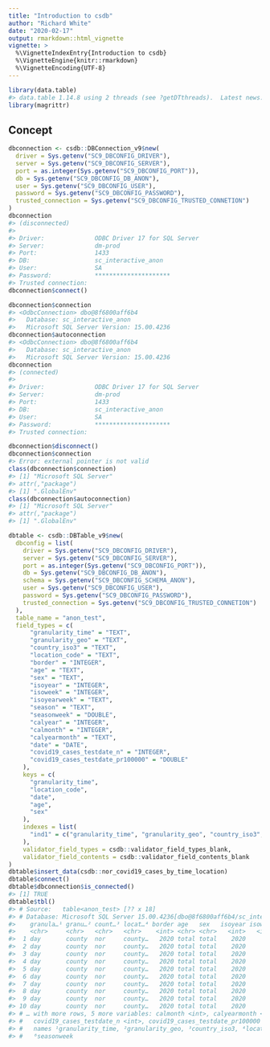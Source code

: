 ```yaml
---
title: "Introduction to csdb"
author: "Richard White"
date: "2020-02-17"
output: rmarkdown::html_vignette
vignette: >
  %\VignetteIndexEntry{Introduction to csdb}
  %\VignetteEngine{knitr::rmarkdown}
  %\VignetteEncoding{UTF-8}
---
```





```r
library(data.table)
#> data.table 1.14.8 using 2 threads (see ?getDTthreads).  Latest news: r-datatable.com
library(magrittr)
```

## Concept

```r
dbconnection <- csdb::DBConnection_v9$new(
  driver = Sys.getenv("SC9_DBCONFIG_DRIVER"),
  server = Sys.getenv("SC9_DBCONFIG_SERVER"),
  port = as.integer(Sys.getenv("SC9_DBCONFIG_PORT")),
  db = Sys.getenv("SC9_DBCONFIG_DB_ANON"),
  user = Sys.getenv("SC9_DBCONFIG_USER"),
  password = Sys.getenv("SC9_DBCONFIG_PASSWORD"),
  trusted_connection = Sys.getenv("SC9_DBCONFIG_TRUSTED_CONNETION")
)
dbconnection
#> (disconnected)
#> 
#> Driver:              ODBC Driver 17 for SQL Server 
#> Server:              dm-prod 
#> Port:                1433 
#> DB:                  sc_interactive_anon 
#> User:                SA 
#> Password:            ********************* 
#> Trusted connection:
dbconnection$connect()

dbconnection$connection
#> <OdbcConnection> dbo@8f6800aff6b4
#>   Database: sc_interactive_anon
#>   Microsoft SQL Server Version: 15.00.4236
dbconnection$autoconnection
#> <OdbcConnection> dbo@8f6800aff6b4
#>   Database: sc_interactive_anon
#>   Microsoft SQL Server Version: 15.00.4236
dbconnection
#> (connected)
#> 
#> Driver:              ODBC Driver 17 for SQL Server 
#> Server:              dm-prod 
#> Port:                1433 
#> DB:                  sc_interactive_anon 
#> User:                SA 
#> Password:            ********************* 
#> Trusted connection:

dbconnection$disconnect()
dbconnection$connection
#> Error: external pointer is not valid
class(dbconnection$connection)
#> [1] "Microsoft SQL Server"
#> attr(,"package")
#> [1] ".GlobalEnv"
class(dbconnection$autoconnection)
#> [1] "Microsoft SQL Server"
#> attr(,"package")
#> [1] ".GlobalEnv"

dbtable <- csdb::DBTable_v9$new(
  dbconfig = list(
    driver = Sys.getenv("SC9_DBCONFIG_DRIVER"),
    server = Sys.getenv("SC9_DBCONFIG_SERVER"),
    port = as.integer(Sys.getenv("SC9_DBCONFIG_PORT")),
    db = Sys.getenv("SC9_DBCONFIG_DB_ANON"),
    schema = Sys.getenv("SC9_DBCONFIG_SCHEMA_ANON"),
    user = Sys.getenv("SC9_DBCONFIG_USER"),
    password = Sys.getenv("SC9_DBCONFIG_PASSWORD"),
    trusted_connection = Sys.getenv("SC9_DBCONFIG_TRUSTED_CONNETION")
  ),
  table_name = "anon_test",
  field_types = c(
      "granularity_time" = "TEXT",
      "granularity_geo" = "TEXT",
      "country_iso3" = "TEXT",
      "location_code" = "TEXT",
      "border" = "INTEGER",
      "age" = "TEXT",
      "sex" = "TEXT",
      "isoyear" = "INTEGER",
      "isoweek" = "INTEGER",
      "isoyearweek" = "TEXT",
      "season" = "TEXT",
      "seasonweek" = "DOUBLE",
      "calyear" = "INTEGER",
      "calmonth" = "INTEGER",
      "calyearmonth" = "TEXT",
      "date" = "DATE",
      "covid19_cases_testdate_n" = "INTEGER",
      "covid19_cases_testdate_pr100000" = "DOUBLE"
    ),
    keys = c(
      "granularity_time",
      "location_code",
      "date",
      "age",
      "sex"
    ),
    indexes = list(
      "ind1" = c("granularity_time", "granularity_geo", "country_iso3", "location_code", "border", "age", "sex", "date", "isoyear", "isoweek", "isoyearweek")
    ),
    validator_field_types = csdb::validator_field_types_blank,
    validator_field_contents = csdb::validator_field_contents_blank
)
dbtable$insert_data(csdb::nor_covid19_cases_by_time_location)
dbtable$connect()
dbtable$dbconnection$is_connected()
#> [1] TRUE
dbtable$tbl()
#> # Source:   table<anon_test> [?? x 18]
#> # Database: Microsoft SQL Server 15.00.4236[dbo@8f6800aff6b4/sc_interactive_anon]
#>    granula…¹ granu…² count…³ locat…⁴ border age   sex   isoyear isoweek isoye…⁵ season seaso…⁶ calyear
#>    <chr>     <chr>   <chr>   <chr>    <int> <chr> <chr>   <int>   <int> <chr>   <chr>    <dbl>   <int>
#>  1 day       county  nor     county…   2020 total total    2020       8 2020-08 2019/…      31    2020
#>  2 day       county  nor     county…   2020 total total    2020       8 2020-08 2019/…      31    2020
#>  3 day       county  nor     county…   2020 total total    2020       8 2020-08 2019/…      31    2020
#>  4 day       county  nor     county…   2020 total total    2020       9 2020-09 2019/…      32    2020
#>  5 day       county  nor     county…   2020 total total    2020       9 2020-09 2019/…      32    2020
#>  6 day       county  nor     county…   2020 total total    2020       9 2020-09 2019/…      32    2020
#>  7 day       county  nor     county…   2020 total total    2020       9 2020-09 2019/…      32    2020
#>  8 day       county  nor     county…   2020 total total    2020       9 2020-09 2019/…      32    2020
#>  9 day       county  nor     county…   2020 total total    2020       9 2020-09 2019/…      32    2020
#> 10 day       county  nor     county…   2020 total total    2020       9 2020-09 2019/…      32    2020
#> # … with more rows, 5 more variables: calmonth <int>, calyearmonth <chr>, date <date>,
#> #   covid19_cases_testdate_n <int>, covid19_cases_testdate_pr100000 <dbl>, and abbreviated variable
#> #   names ¹​granularity_time, ²​granularity_geo, ³​country_iso3, ⁴​location_code, ⁵​isoyearweek,
#> #   ⁶​seasonweek
```
